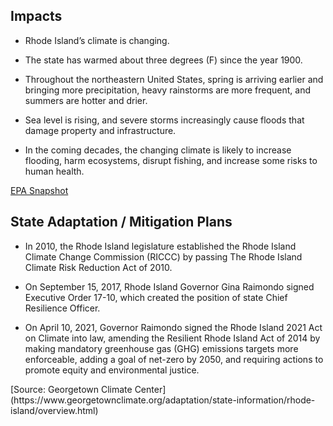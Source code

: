 ## Impacts

- Rhode Island's climate is changing. 

- The state has warmed about three degrees (F) since the year 1900. 

- Throughout the northeastern United States, spring is arriving earlier and bringing more precipitation, heavy rainstorms are more frequent, and summers are hotter and drier. 

- Sea level is rising, and severe storms increasingly cause floods that damage property and infrastructure. 

- In the coming decades, the changing climate is likely to increase flooding, harm ecosystems, disrupt fishing, and increase some risks to human health.
    
[EPA Snapshot](https://19january2017snapshot.epa.gov/sites/production/files/2016-09/documents/climate-change-ri.pdf)

## State Adaptation / Mitigation Plans

- In 2010, the Rhode Island legislature established the Rhode Island Climate Change Commission (RICCC) by passing The Rhode Island Climate Risk Reduction Act of 2010. 

- On September 15, 2017, Rhode Island Governor Gina Raimondo signed Executive Order 17-10, which created the position of state Chief Resilience Officer.

- On April 10, 2021, Governor Raimondo signed the Rhode Island 2021 Act on Climate into law, amending the Resilient Rhode Island Act of 2014 by making mandatory greenhouse gas (GHG) emissions targets more enforceable, adding a goal of net-zero by 2050, and requiring actions to promote equity and environmental justice.

[Source: Georgetown Climate Center] (https://www.georgetownclimate.org/adaptation/state-information/rhode-island/overview.html)